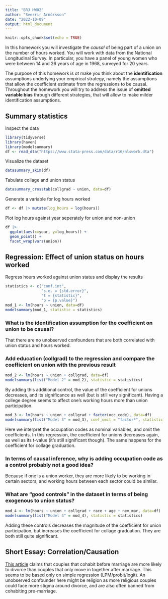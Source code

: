 ```yaml
---
title: "BRJ HW02"
author: "Sverrir Arnórsson"
date: "2022-10-09"
output: html_document
---
```


```r
knitr::opts_chunk$set(echo = TRUE)
```

In this homework you will investigate the *causal* of being part of a union on the number of hours worked. You will work with data from the National Longitudinal Survey. In particular, you have a panel of young women who were between 14 and 26 years of age in 1968, surveyed for 20 years.

The purpose of this homework is ot make you think about the **identification** assumptions underlying your empirical strategy, namely the assumptions that allow the coefficient estimate from the regressions to be causal. Throughout the homework you will try to address the issue of **omitted variable bias** through different strategies, that will allow to make milder identification assumptions.

##  Summary statistics

Inspect the data

```r
library(tidyverse)
library(haven)
library(modelsummary)
df <- read_dta("https://www.stata-press.com/data/r16/nlswork.dta")
```

Visualize the dataset

```r
datasummary_skim(df)
```

Tabulate collage and union status

```r
datasummary_crosstab(collgrad ~ union, data=df)
```

Generate a variable for log hours worked

```r
df <- df |> mutate(log_hours = log(hours))
```

Plot log hours against year seperately for union and non-union

```r
df |> 
  ggplot(aes(x=year, y=log_hours)) +
  geom_point() +
  facet_wrap(vars(union))
```

## Regression: Effect of union status on hours worked

Regress hours worked against union status and display the results

```r
statistics <- c("conf.int",
                "s.e. = {std.error}", 
                "t = {statistic}",
                "p = {p.value}")
mod_1 <- lm(hours ~ union, data=df)
modelsummary(mod_1, statistic = statistics)
```

### What is the identification assumption for the coefficient on union to be causal?

That there are no unobserved confounders that are both correlated with union status and hours worked.

### Add education (collgrad) to the regression and compare the coefficient on union with the previous result

```r
mod_2 <- lm(hours ~ union + collgrad, data=df)
modelsummary(list("Model 2" = mod_2), statistic = statistics)
```

By adding this additional control, the value of the coefficient for unions decreases, and its significance as well (but is still very significant). Having a college degree seems to affect one's working hours more than union participation.

```r
mod_3 <- lm(hours ~ union + collgrad + factor(occ_code), data=df)
modelsummary(list("Model 3" = mod_3), coef_omit = "factor*", statistic = statistics)
```
Here we interpret the occupation codes as nominal variables, and omit the coefficients. In this regression, the coefficient for unions decreases again, as well as its t-value (it's still significant though). The same happens for the coefficient for collage graduation.

### In terms of causal inference, why is adding occupation code as a control probably not a good idea?

Because if one is a union worker, they are more likely to be working in certain sectors, and working hours between each sector could be similar.

### What are "good controls" in the dataset in terms of being exogenous to union status?

```r
mod_4 <- lm(hours ~ union + collgrad + race + age + nev_mar, data=df)
modelsummary(list("Model 4" = mod_4), statistic = statistics)
```

Adding these controls decreases the magnitude of the coefficient for union participation, but increases the coefficient for collage graduation. They are both still quite significant.

## Short Essay: Correlation/Causation

[This article](https://aish.com/lower-divorce-rate-marry-young-without-living-together/) claims that couples that cohabit before marriage are more likely to divorce than couples that only move in together after marriage. This seems to be based only on simple regression (LPM/probit/logit). An unobserved confounder here might be religion as more religious couples could face more stigma around divorce, and are also often banned from cohabiting pre-marriage.



